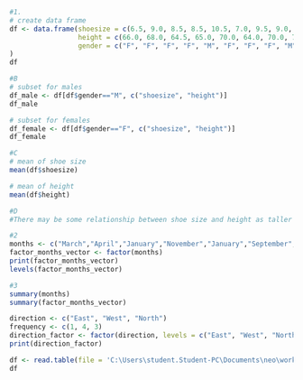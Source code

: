 ```R
#1.
# create data frame
df <- data.frame(shoesize = c(6.5, 9.0, 8.5, 8.5, 10.5, 7.0, 9.5, 9.0, 13.0, 7.5, 10.5, 8.5, 12.0, 10.5, 13.0, 11.5, 8.5, 5.0, 10.0, 6.5, 7.5, 8.5, 10.5, 8.5, 10.5, 11.0, 9.0, 13.0),
                 height = c(66.0, 68.0, 64.5, 65.0, 70.0, 64.0, 70.0, 71.0, 72.0, 64.0, 74.5, 67.0, 71.0, 71.0, 77.0, 72.0, 59.0, 62.0, 72.0, 66.0, 64.0, 67.0, 73.0, 69.0, 72.0, 70.0, 69.0, 70.0),
                 gender = c("F", "F", "F", "F", "M", "F", "F", "F", "M", "F", "M", "F", "M", "M", "M", "M", "F", "F", "M", "F", "F", "M", "M", "F", "M", "M", "M", "M")
)
df
```

```R
#B
# subset for males
df_male <- df[df$gender=="M", c("shoesize", "height")]
df_male

# subset for females
df_female <- df[df$gender=="F", c("shoesize", "height")]
df_female
```

```R
#C
# mean of shoe size
mean(df$shoesize)

# mean of height
mean(df$height)
```

```R
#D
#There may be some relationship between shoe size and height as taller people may have larger feet. However, we cannot infer causation or a strong correlation without further analysis.
```

```R
#2
months <- c("March","April","January","November","January","September","October","September","November","August","January","November","November","February","May","August","July","December","August","August","September","November","February","April")
factor_months_vector <- factor(months)
print(factor_months_vector)
levels(factor_months_vector)
```

```R
#3
summary(months)
summary(factor_months_vector)
```

```R
direction <- c("East", "West", "North")
frequency <- c(1, 4, 3)
direction_factor <- factor(direction, levels = c("East", "West", "North"))
print(direction_factor)
```
```R
df <- read.table(file = 'C:\Users\student.Student-PC\Documents\neo\worksheet4.csv', header=TRUE, sep=',')
df
```